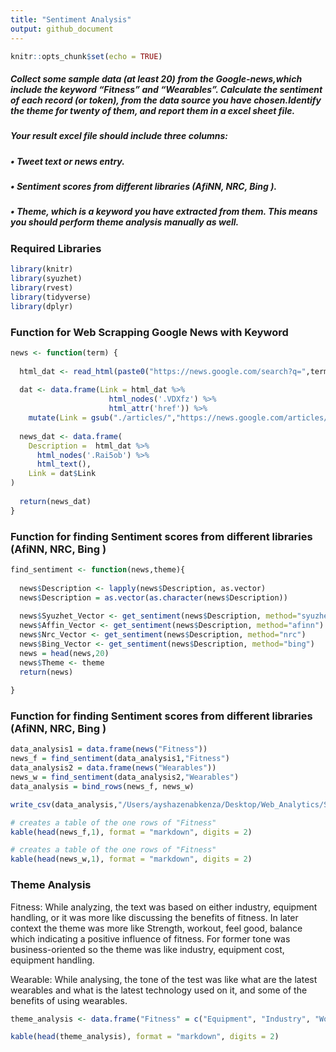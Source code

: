 ```yaml
---
title: "Sentiment Analysis"
output: github_document
---
```


```r
knitr::opts_chunk$set(echo = TRUE)
```

##### Collect some sample data (at least 20) from the Google-news,which include the keyword “Fitness” and “Wearables”. Calculate the sentiment of each record (or token), from the data source you have chosen.Identify the theme for twenty of them, and report them in a excel sheet file.
##### Your result excel file should include three columns:
##### • Tweet text or news entry.
##### • Sentiment scores from different libraries (AfiNN, NRC, Bing ).
##### • Theme, which is a keyword you have extracted from them. This means you should perform theme analysis manually as well.

### Required Libraries
```r
library(knitr)
library(syuzhet)
library(rvest)
library(tidyverse)
library(dplyr)
```

### Function for Web Scrapping Google News with Keyword
```r
news <- function(term) {
  
  html_dat <- read_html(paste0("https://news.google.com/search?q=",term,"&hl=en-US&gl=US&ceid=US%3Aen"))
  
  dat <- data.frame(Link = html_dat %>%
                      html_nodes('.VDXfz') %>% 
                      html_attr('href')) %>% 
    mutate(Link = gsub("./articles/","https://news.google.com/articles/",Link))
  
  news_dat <- data.frame(
    Description =  html_dat %>%
      html_nodes('.Rai5ob') %>% 
      html_text(),
    Link = dat$Link
)
  
  return(news_dat)
}
```

### Function for finding Sentiment scores from different libraries (AfiNN, NRC, Bing )
```r
find_sentiment <- function(news,theme){
  
  news$Description <- lapply(news$Description, as.vector)
  news$Description = as.vector(as.character(news$Description))
  
  news$Syuzhet_Vector <- get_sentiment(news$Description, method="syuzhet")
  news$Affin_Vector <- get_sentiment(news$Description, method="afinn")
  news$Nrc_Vector <- get_sentiment(news$Description, method="nrc")
  news$Bing_Vector <- get_sentiment(news$Description, method="bing")
  news = head(news,20)
  news$Theme <- theme
  return(news)
  
}
```

### Function for finding Sentiment scores from different libraries (AfiNN, NRC, Bing )
```r
data_analysis1 = data.frame(news("Fitness"))
news_f = find_sentiment(data_analysis1,"Fitness")
data_analysis2 = data.frame(news("Wearables"))
news_w = find_sentiment(data_analysis2,"Wearables")
data_analysis = bind_rows(news_f, news_w)

write_csv(data_analysis,"/Users/ayshazenabkenza/Desktop/Web_Analytics/Sentiment_Analysis/sentiment_analysis.csv")
```

```r
# creates a table of the one rows of "Fitness"
kable(head(news_f,1), format = "markdown", digits = 2)
```


```r
# creates a table of the one rows of "Fitness"
kable(head(news_w,1), format = "markdown", digits = 2)
```

### Theme Analysis

Fitness:  While analyzing, the text was based on either industry, equipment handling, or it was more like discussing the benefits of fitness. In later context the theme was more like Strength, workout, feel good, balance which indicating a positive influence of fitness. For former tone was business-oriented so the theme was like industry, equipment cost, equipment handling.


Wearable: While analysing, the tone of the test was like what are the latest wearables and what is the latest technology used on it, and some of the benefits of using wearables.

```r
theme_analysis <- data.frame("Fitness" = c("Equipment", "Industry", "Workout", "Strength", "Feel good", "Balance", "Supplements"), "Wearable" = c("Therapeutic", "Apple", "Technology", "Health", "Sports", "Fitness", "Waterproof" ))

kable(head(theme_analysis), format = "markdown", digits = 2)
```

